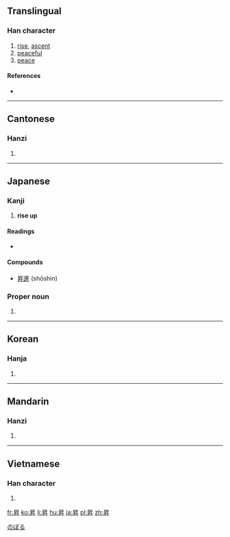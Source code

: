 {{also|升}}
==Translingual==

===Han character===
{{Han char|rn=72|rad=日|as=04|sn=8|four=6044<sub>0</sub>|canj=日竹廿 (AHT)|ids=⿱[[日]][[升]]}}

# [[rise]], [[ascent]]
# [[peaceful]]
# [[peace]]

====References====
* {{Han ref|kx=0491.020|dkj=13794|dj=0852.100|hdz=21490.090|uh=6607|ud=26119|bh=AA40|bd=43584}}

----

==Cantonese==

===Hanzi===
{{yue-hanzi|jyut=[[sing1]]|y=sing1}}

# {{defn|lang=yue|sort=日04}}

----

==Japanese==

===Kanji===
{{ja-kanji|grade=c|rs=日04}}

# '''rise up'''

====Readings====
* {{ja-readings|on=[[しょう]] (shō)|kun=[[のぼる]] (noboru)}}

====Compounds====
* [[昇進]] (shōshin)

===Proper noun===
{{ja-pos|k|proper|hira=のぼる|rom=Noboru}}

# {{given name|male|lang=ja}}

[[Category:Japanese male given names|のぼる]]

----

==Korean==

===Hanja===
{{ko-hanja|hangeul=승|eumhun=|rv=seung|mr=sŭng|y=sung}}

# {{defn|lang=ko|sort=日04}}

----

==Mandarin==

===Hanzi===
{{cmn-hanzi|pin=[[shēng]] ([[sheng1]])|wg=sheng<sup>1</sup>}}

# {{defn|lang=cmn|sort=日04}}

----

==Vietnamese==

===Han character===
{{vi-hantu|[[thăng]]|rs=日04}}

# {{defn|lang=vi|sort=日04}}

[[fr:昇]]
[[ko:昇]]
[[li:昇]]
[[hu:昇]]
[[ja:昇]]
[[pl:昇]]
[[zh:昇]]